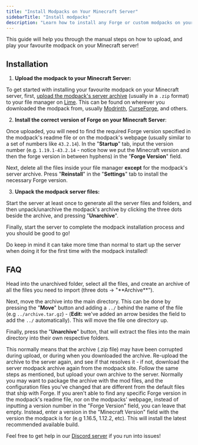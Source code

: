 ```yaml
---
title: "Install Modpacks on Your Minecraft Server"
sidebarTitle: "Install modpacks"
description: "Learn how to install any Forge or custom modpacks on your Minecraft servers."
---
```


This guide will help you through the manual steps on how to upload, and play your favourite modpack on your Minecraft server!

## Installation

1. **Upload the modpack to your Minecraft Server:** 

To get started with installing your favourite modpack on your Minecraft server, first, [upload the modpack's server archive](../lime/importing-files) (usually in a `.zip` format) to your file manager on [Lime](https://game.berrybyte.net). This can be found on wherever you downloaded the modpack from, usually [Modrinth](https://modrinth.com), [CurseForge](https://curseforge.com), and others.

2. **Install the correct version of Forge on your Minecraft Server**:

Once uploaded, you will need to find the required Forge version specified in the modpack's readme file or on the modpack's webpage (usually similar to a set of numbers like `43.2.14`). In the "**Startup**" tab, input the version number (e.g. `1.19.1-43.2.14` - notice how we put the Minecraft version and then the forge version in between hyphens) in the "**Forge Version**" field. 

Next, delete all the files inside your file manager **except** for the modpack's server archive. Press "**Reinstall**" in the "**Settings**" tab to install the necessary Forge version.

3. **Unpack the modpack server files:**

Start the server at least once to generate all the server files and folders, and then unpack/unarchive the modpack's archive by clicking the three dots beside the archive, and pressing "**Unarchive**". 

Finally, start the server to complete the modpack installation process and you should be good to go!

<Note>Do keep in mind it can take more time than normal to start up the server when doing it for the first time with the modpack installed!</Note>

## FAQ

<Accordion title="Unarchiving the .zip/archive unpacks a folder instead of the files">
Head into the unarchived folder, select all the files, and create an archive of all the files you need to import (three dots -> "**Archive**"). 

Next, move the archive into the main directory. This can be done by pressing the "**Move**" button and adding a `../` behind the name of the file (e.g `../archive.tar.gz`) - (**Edit:** we've added an arrow besides the field to add the `../` automatically). This will move the file one directory up.

Finally, press the "**Unarchive**" button, that will extract the files into the main directory into their own respective folders.
</Accordion>

<Accordion title="When I click on the three-dots, I don't see any unarchive button">
This normally means that the archive (.zip file) may have been corrupted during upload, or during when you downloaded the archive. Re-upload the archive to the server again, and see if that resolves it - if not, download the server modpack archive again from the modpack site.
</Accordion>

<Accordion title="How do I upload my own custom modpack to the server">
Follow the same steps as mentioned, but upload your own archive to the server. Normally you may want to package the archive with the mod files, and the configuration files you've changed that are different from the default files that ship with Forge.
</Accordion>

<Accordion title="I don't see any specific Forge version specified for the modpack">
If you aren't able to find any specific Forge version in the modpack's readme file, nor on the modpacks' webpage, instead of inputting a version number in the "Forge Version" field, you can leave that empty. Instead, enter a version in the "Minecraft Version" field with the version the modpack is for (e.g 1.16.5, 1.12.2, etc). This will install the latest recommended available build.
</Accordion>


Feel free to get help in our [Discord server](https://berrybyte.net/discord) if you run into issues!